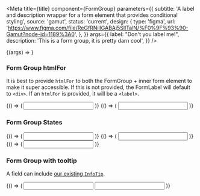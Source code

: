 
<Meta
  title={title}
  component={FormGroup}
  parameters={{
    subtitle:
      'A label and description wrapper for a form element that provides conditional styling',
    source: 'gamut',
    status: 'current',
    design: {
      type: 'figma',
      url:
        'https://www.figma.com/file/ReGfRNillGABAj5SlITalN/%F0%9F%93%90-Gamut?node-id=1189%3A0',
    },
  }}
  args={{
    label: "Don't you label me!",
    description: 'This is a form group, it is pretty darn cool',
  }}
/>

<Canvas>
  <Story name="FormGroup">{(args) => <FormGroup {...args} />}</Story>
</Canvas>

<PropsTable story="FormGroup" />

### Form Group htmlFor

It is best to provide `htmlFor` to both the FormGroup + inner form element to make it super accessible. If this is not provided, the FormLabel will default to `<div>`. If an `htmlFor` is provided, it will be a `<label>`.

<Canvas>
  <Story name="FormGroupLabel">
    {() => (
      <FormGroup label="I am a label!!" htmlFor="example1">
        <Input htmlFor="example1" />
      </FormGroup>
    )}
  </Story>
  <Story name="FormGroupLabelDiv">
    {() => (
      <FormGroup label="I look like a label, but I'm actually a div...">
        <Input defaultValue="😔" />
      </FormGroup>
    )}
  </Story>
</Canvas>

### Form Group States

<Canvas>
  <Story name="FormGroupRequired">
    {() => (
      <FormGroup
        showRequired
        label="I am required!!"
        description="You can tell by the asterisk."
        htmlFor="required1"
      >
        <Input htmlFor="required1" />
      </FormGroup>
    )}
  </Story>
  <Story name="FormGroupError">
    {() => (
      <FormGroup
        showRequired
        label="I am also required!!"
        description="You can tell by the asterisk."
        error="You messed up dude."
        htmlFor="required-error"
      >
        <Input defaultValue=">_>" htmlFor="required-error" error />
      </FormGroup>
    )}
  </Story>
  <Story name="FormGroupValidated">
    {() => (
      <FormGroup
        showRequired
        label="I am also required!!"
        htmlFor="required-valid"
      >
        <Input defaultValue="Good job!" htmlFor="required-valid" valid />
      </FormGroup>
    )}
  </Story>
</Canvas>

### Form Group with tooltip

A field can include [our existing `InfoTip`](/?path=/docs/atoms-tooltip--tool-tip).

<Canvas>
  <Story name="FormGroupToolTipLeft">
    {() => (
      <FlexBox flexDirection="column" width="258px">
      <FormGroup
        label="Low emphasis"
        infotip={{
          info:
            'Lorem ipsum dolor sit amet, consectetur adipiscing elit, sed do eiusmod tempor incididunt ut labore et dolore magna aliqua.',
        }}
      >
        <Input />
      </FormGroup>
      <FormGroup
        label="High emphasis"
        infotip={{
          emphasis: 'high',
          info:
            'Lorem ipsum dolor sit amet, consectetur adipiscing elit, sed do eiusmod tempor incididunt ut labore et dolore magna aliqua.',
        }}
      >
        <Input />
      </FormGroup>
      </FlexBox>
    )}
  </Story>
</Canvas>
